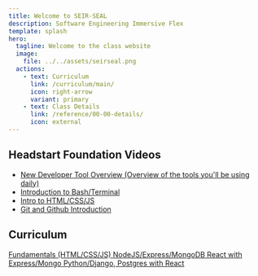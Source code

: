 ```yaml
---
title: Welcome to SEIR-SEAL
description: Software Engineering Immersive Flex
template: splash
hero:
  tagline: Welcome to the class website
  image:
    file: ../../assets/seirseal.png
  actions:
    - text: Curriculum
      link: /curriculum/main/
      icon: right-arrow
      variant: primary
    - text: Class Details
      link: /reference/00-00-details/
      icon: external
---
```



## Headstart Foundation Videos
- [New Developer Tool Overview (Overview of the tools you'll be using daily)](https://youtu.be/sN552ay3m64)
- [Introduction to Bash/Terminal](https://youtu.be/NHtA19tApbo)
- [Intro to HTML/CSS/JS](https://youtu.be/Vt4ThsyHsRE)
- [Git and Github Introduction](https://youtu.be/yydbEy_30n4)




## Curriculum

<CardGrid stagger>
	<a href="/curriculum/unit-1/01-lessons/">
		<Card title="Unit 1" icon="open-book">
			Fundamentals (HTML/CSS/JS)
		</Card>
	</a>
	<a href="/curriculum/unit-2/01-lessons/">
		<Card title="Unit 2" icon="open-book">
			NodeJS/Express/MongoDB
		</Card>
	</a>
	<a href="/curriculum/unit-3/01-lessons/">
		<Card title="Unit 3" icon="open-book">
			React with Express/Mongo
		</Card>
	</a>
	<a href="/curriculum/unit-4/01-lessons/">
		<Card title="Unit 4" icon="open-book">
			Python/Django, Postgres with React
		</Card>
	</a>
</CardGrid>
